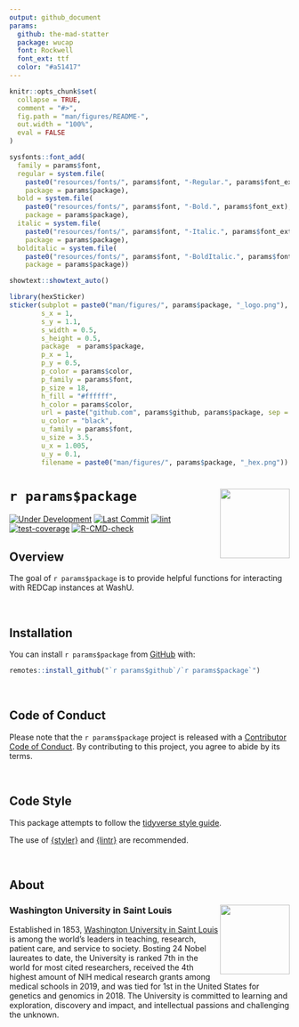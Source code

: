 ```yaml
---
output: github_document
params:
  github: the-mad-statter
  package: wucap
  font: Rockwell
  font_ext: ttf
  color: "#a51417"
---
```


<!-- README.md is generated from README.Rmd. Please edit that file -->

```r
knitr::opts_chunk$set(
  collapse = TRUE,
  comment = "#>",
  fig.path = "man/figures/README-",
  out.width = "100%",
  eval = FALSE
)
```

```r
sysfonts::font_add(
  family = params$font,
  regular = system.file(
    paste0("resources/fonts/", params$font, "-Regular.", params$font_ext), 
    package = params$package),
  bold = system.file(
    paste0("resources/fonts/", params$font, "-Bold.", params$font_ext), 
    package = params$package),
  italic = system.file(
    paste0("resources/fonts/", params$font, "-Italic.", params$font_ext), 
    package = params$package),
  bolditalic = system.file(
    paste0("resources/fonts/", params$font, "-BoldItalic.", params$font_ext), 
    package = params$package))

showtext::showtext_auto()

library(hexSticker)
sticker(subplot = paste0("man/figures/", params$package, "_logo.png"),
        s_x = 1,
        s_y = 1.1,
        s_width = 0.5,
        s_height = 0.5,
        package  = params$package,
        p_x = 1,
        p_y = 0.5,
        p_color = params$color,
        p_family = params$font,
        p_size = 18,
        h_fill = "#ffffff",
        h_color = params$color,
        url = paste("github.com", params$github, params$package, sep = "/"),
        u_color = "black",
        u_family = params$font,
        u_size = 3.5,
        u_x = 1.005,
        u_y = 0.1,
        filename = paste0("man/figures/", params$package, "_hex.png"))
```

# `r params$package` <img src="man/figures/`r params$package`_hex.png" align="right" width="125px" />

<!-- badges: start -->
[![Under Development](https://img.shields.io/badge/status-under%20development-red.svg)](https://github.com/`r params$github`/`r params$package`)
[![Last Commit](https://img.shields.io/github/last-commit/`r params$github`/`r params$package`.svg)](https://github.com/`r params$github`/`r params$package`/commits/master)
[![lint](https://github.com/`r params$github`/`r params$package`/actions/workflows/lint.yaml/badge.svg)](https://github.com/`r params$github`/`r params$package`/actions/workflows/lint.yaml)
[![test-coverage](https://github.com/`r params$github`/`r params$package`/actions/workflows/test-coverage.yaml/badge.svg)](https://github.com/`r params$github`/`r params$package`/actions/workflows/test-coverage.yaml)
[![R-CMD-check](https://github.com/`r params$github`/`r params$package`/actions/workflows/R-CMD-check.yaml/badge.svg)](https://github.com/`r params$github`/`r params$package`/actions/workflows/R-CMD-check.yaml)
<!-- badges: end -->

## Overview

The goal of ``r params$package`` is to provide helpful functions for interacting with REDCap instances at WashU.

<br />

## Installation

You can install ``r params$package`` from [GitHub](https://github.com/`r params$github`/`r params$package`) with:

```r
remotes::install_github("`r params$github`/`r params$package`")
```

<br />

## Code of Conduct

Please note that the `r params$package` project is released with a [Contributor Code of Conduct](https://contributor-covenant.org/version/2/0/CODE_OF_CONDUCT.html). By contributing to this project, you agree to abide by its terms.

<br />

## Code Style

This package attempts to follow the [tidyverse style guide](https://style.tidyverse.org/index.html).

The use of [{styler}](https://github.com/r-lib/styler) and [{lintr}](https://github.com/r-lib/lintr) are recommended.

<br />

## About

### Washington University in Saint Louis <img src="man/figures/brookings_seal.png" align="right" width="125px"/>

Established in 1853, [Washington University in Saint Louis](https://www.wustl.edu) is among the world's leaders in teaching, research, patient care, and service to society. Bosting 24 Nobel laureates to date, the University is ranked 7th in the world for most cited researchers, received the 4th highest amount of NIH medical research grants among medical schools in 2019, and was tied for 1st in the United States for genetics and genomics in 2018. The University is committed to learning and exploration, discovery and impact, and intellectual passions and challenging the unknown.
